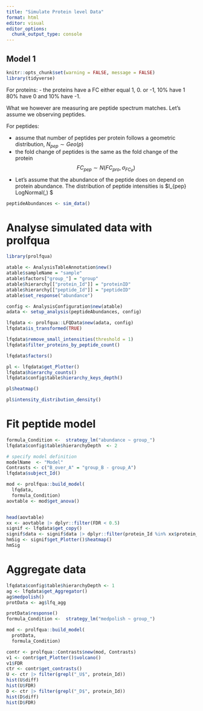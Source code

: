 ```yaml
---
title: "Simulate Protein level Data"
format: html
editor: visual
editor_options: 
  chunk_output_type: console
---
```


## Model 1

```r
knitr::opts_chunk$set(warning = FALSE, message = FALSE) 
library(tidyverse)

```


For proteins:
- the proteins have a FC either equal 1, 0. or -1, 10% have 1 80% have 0 and 10% have -1.

What we however are measuring are peptide spectrum matches. Let's assume we observing peptides.

For peptides:

- assume that number of peptides per protein follows a geometric distribution, $N_{pep} \sim Geo(p)$
- the fold change of peptides is the same as the fold change of the protein
  $$FC_{pep} \sim N(FC_{pro}, \sigma_{FC_{P}})$$
- Let's assume that the abundance of the peptide does on depend on protein abundance. The distribution of peptide intensities is $I_{pep} \sim LogNormal(\mu,\sigma) $


```r
peptideAbundances <- sim_data()
```


# Analyse simulated data with prolfqua

```r
library(prolfqua)

atable <- AnalysisTableAnnotation$new()
atable$sampleName = "sample"
atable$factors["group_"] = "group"
atable$hierarchy[["protein_Id"]] = "proteinID"
atable$hierarchy[["peptide_Id"]] = "peptideID"
atable$set_response("abundance")

config <- AnalysisConfiguration$new(atable)
adata <- setup_analysis(peptideAbundances, config)

lfqdata <- prolfqua::LFQData$new(adata, config)
lfqdata$is_transformed(TRUE)

lfqdata$remove_small_intensities(threshold = 1)
lfqdata$filter_proteins_by_peptide_count()

lfqdata$factors()
```

```r
pl <- lfqdata$get_Plotter()
lfqdata$hierarchy_counts()
lfqdata$config$table$hierarchy_keys_depth()

pl$heatmap()
```

```r
pl$intensity_distribution_density()
```


# Fit peptide model

```r
formula_Condition <-  strategy_lm("abundance ~ group_")
lfqdata$config$table$hierarchyDepth  <- 2

# specify model definition
modelName  <- "Model"
Contrasts <- c("B_over_A" = "group_B - group_A")
lfqdata$subject_Id()

mod <- prolfqua::build_model(
  lfqdata,
  formula_Condition)
aovtable <- mod$get_anova()


head(aovtable)
xx <- aovtable |> dplyr::filter(FDR < 0.5)
signif <- lfqdata$get_copy()
signif$data <- signif$data |> dplyr::filter(protein_Id %in% xx$protein_Id)
hmSig <- signif$get_Plotter()$heatmap()
hmSig
```

# Aggregate data

```r
lfqdata$config$table$hierarchyDepth <- 1
ag <- lfqdata$get_Aggregator()
ag$medpolish()
protData <- ag$lfq_agg
```

```r
protData$response()
formula_Condition <-  strategy_lm("medpolish ~ group_")

mod <- prolfqua::build_model(
  protData,
  formula_Condition)

contr <- prolfqua::Contrasts$new(mod, Contrasts)
v1 <- contr$get_Plotter()$volcano()
v1$FDR
ctr <- contr$get_contrasts()
U <- ctr |> filter(grepl("_U$", protein_Id)) 
hist(U$diff)
hist(U$FDR)
D <- ctr |> filter(grepl("_D$", protein_Id)) 
hist(D$diff)
hist(D$FDR)

```







